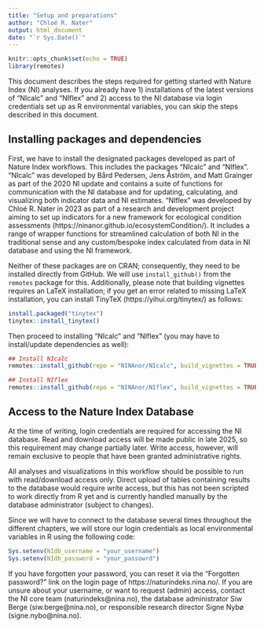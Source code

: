 ```yaml
---
title: "Setup and preparations"
author: "Chloé R. Nater"
output: html_document
date: "`r Sys.Date()`"
---
```


```r
knitr::opts_chunk$set(echo = TRUE)
library(remotes)

```

This document describes the steps required for getting started with Nature Index (NI) analyses. 
If you already have 1) installations of the latest versions of "NIcalc" and "NIflex" and 2) access to the NI database via login credentials set up as R environmental variables, you can skip the steps described in this document. 


## Installing packages and dependencies

First, we have to install the designated packages developed as part of Nature Index workflows.
This includes the packages "NIcalc" and "NIflex". 
"NIcalc" was developed by Bård Pedersen, Jens Åström, and Matt Grainger as part of the 2020 NI update and contains a suite of functions for communication with the NI database and for updating, calculating, and visualizing both indicator data and NI estimates. 
"NIflex" was developed by Chloé R. Nater in 2023 as part of a research and development project aiming to set up indicators for a new framework for ecological condition assessments (https://ninanor.github.io/ecosystemCondition/). It includes a range of wrapper functions for streamlined calculation of both NI in the traditional sense and any custom/bespoke index calculated from data in NI database and using the NI framework. 

Neither of these packages are on CRAN; consequently, they need to be installed directly from GitHub. We will use `install_github()` from the `remotes` package for this. 
Additionally, please note that building vignettes requires an LaTeX installation; if you get an error related to missing LaTeX installation, you can install TinyTeX (https://yihui.org/tinytex/) as follows: 

```r
install.packaged("tinytex")
tinytex::install_tinytex()
```

Then proceed to installing "NIcalc" and "NIflex" (you may have to install/update dependencies as well): 

```r
## Install NIcalc
remotes::install_github(repo = "NINAnor/NIcalc", build_vignettes = TRUE)

## Install NIflex
remotes::install_github(repo = "NINAnor/NIflex", build_vignettes = TRUE)
```

## Access to the Nature Index Database

At the time of writing, login credentials are required for accessing the NI database. 
Read and download access will be made public in late 2025, so this requirement may change partially later. Write access, however, will remain exclusive to people that have been granted administrative rights. 

All analyses and visualizations in this workflow should be possible to run with read/download access only. Direct upload of tables containing results to the database would require write access, but this has not been scripted to work directly from R yet and is currently handled manually by the database administrator (subject to changes).

Since we will have to connect to the database several times throughout the different chapters, we will store our login credentials as local environmental variables in R using the following code: 

```r
Sys.setenv(NIdb_username = "your_username")
Sys.setenv(NIdb_password = "your_passowrd")
```

If you have forgotten your password, you can reset it via the "Forgotten password?" link on the login page of https://naturindeks.nina.no/. If you are unsure about your username, or want to request (admin) access, contact the NI core team (naturindeks@nina.no), the database administrator Siw Berge (siw.berge@nina.no), or responsible research director Signe Nybø (signe.nybo@nina.no).


